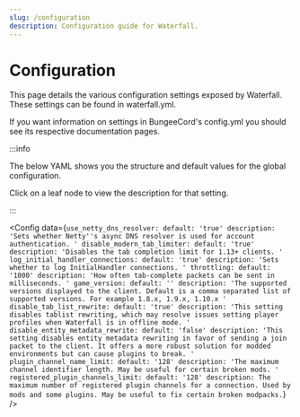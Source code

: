 ```yaml
---
slug: /configuration
description: Configuration guide for Waterfall.
---
```



# Configuration

This page details the various configuration settings exposed by Waterfall. These settings can be
found in waterfall.yml.

If you want information on settings in BungeeCord's config.yml you should see its respective
documentation pages.

:::info

The below YAML shows you the structure and default values for the global configuration.

Click on a leaf node to view the description for that setting.

:::

<Config
    data={`
use_netty_dns_resolver:
  default: 'true'
  description: 'Sets whether Netty''s async DNS resolver is used for account authentication. '
disable_modern_tab_limiter:
  default: 'true'
  description: 'Disables the tab completion limit for 1.13+ clients. '
log_initial_handler_connections:
  default: 'true'
  description: 'Sets whether to log InitialHandler connections. '
throttling:
  default: '1000'
  description: 'How often tab-complete packets can be sent in milliseconds. '
game_version:
  default: ''
  description: 'The supported versions displayed to the client. Default is a comma
    separated list of supported versions. For example 1.8.x, 1.9.x, 1.10.x '
disable_tab_list_rewrite:
  default: 'true'
  description: 'This setting disables tablist rewriting, which may resolve issues
    setting player profiles when Waterfall is in offline mode. '
disable_entity_metadata_rewrite:
  default: 'false'
  description: 'This setting disables entity metadata rewriting in favor of sending
    a join packet to the client. It offers a more robust solution for modded environments
    but can cause plugins to break. '
plugin_channel_name_limit:
  default: '128'
  description: 'The maximum channel identifier length. May be useful for certain broken
    mods. '
registered_plugin_channels_limit:
  default: '128'
  description: The maximum number of registered plugin channels for a connection.
    Used by mods and some plugins. May be useful to fix certain broken modpacks.
`}
/>
